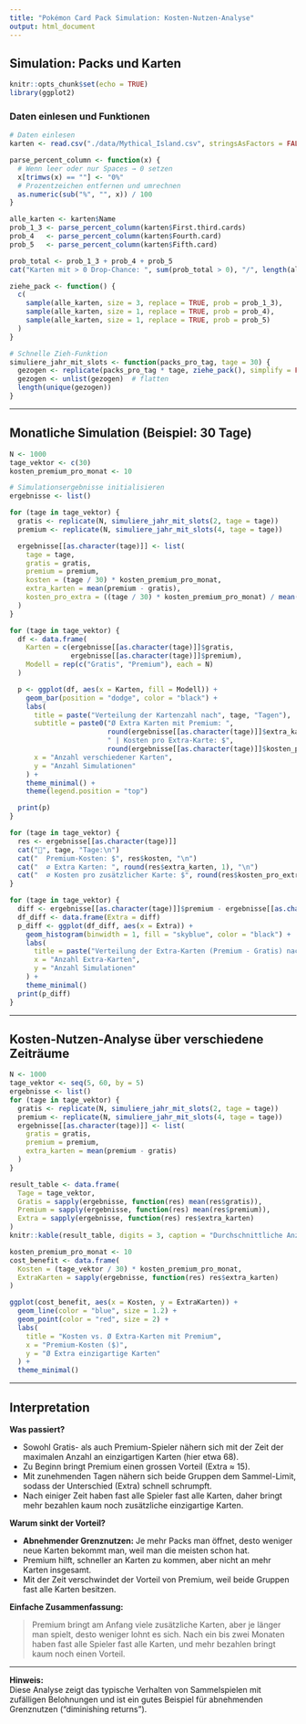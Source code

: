 ```yaml
---
title: "Pokémon Card Pack Simulation: Kosten-Nutzen-Analyse"
output: html_document
---
```


## Simulation: Packs und Karten

```r
knitr::opts_chunk$set(echo = TRUE)
library(ggplot2)
```

### Daten einlesen und Funktionen

```r
# Daten einlesen
karten <- read.csv("./data/Mythical_Island.csv", stringsAsFactors = FALSE)

parse_percent_column <- function(x) {
  # Wenn leer oder nur Spaces → 0 setzen
  x[trimws(x) == ""] <- "0%"
  # Prozentzeichen entfernen und umrechnen
  as.numeric(sub("%", "", x)) / 100
}

alle_karten <- karten$Name
prob_1_3 <- parse_percent_column(karten$First.third.cards)
prob_4   <- parse_percent_column(karten$Fourth.card)
prob_5   <- parse_percent_column(karten$Fifth.card)

prob_total <- prob_1_3 + prob_4 + prob_5
cat("Karten mit > 0 Drop-Chance: ", sum(prob_total > 0), "/", length(alle_karten), "\n")

ziehe_pack <- function() {
  c(
    sample(alle_karten, size = 3, replace = TRUE, prob = prob_1_3),
    sample(alle_karten, size = 1, replace = TRUE, prob = prob_4),
    sample(alle_karten, size = 1, replace = TRUE, prob = prob_5)
  )
}

# Schnelle Zieh-Funktion
simuliere_jahr_mit_slots <- function(packs_pro_tag, tage = 30) {
  gezogen <- replicate(packs_pro_tag * tage, ziehe_pack(), simplify = FALSE)
  gezogen <- unlist(gezogen)  # flatten
  length(unique(gezogen))
}
```

---

## Monatliche Simulation (Beispiel: 30 Tage)

```r
N <- 1000
tage_vektor <- c(30)
kosten_premium_pro_monat <- 10

# Simulationsergebnisse initialisieren
ergebnisse <- list()

for (tage in tage_vektor) {
  gratis <- replicate(N, simuliere_jahr_mit_slots(2, tage = tage))
  premium <- replicate(N, simuliere_jahr_mit_slots(4, tage = tage))

  ergebnisse[[as.character(tage)]] <- list(
    tage = tage,
    gratis = gratis,
    premium = premium,
    kosten = (tage / 30) * kosten_premium_pro_monat,
    extra_karten = mean(premium - gratis),
    kosten_pro_extra = ((tage / 30) * kosten_premium_pro_monat) / mean(premium - gratis)
  )
}

for (tage in tage_vektor) {
  df <- data.frame(
    Karten = c(ergebnisse[[as.character(tage)]]$gratis,
               ergebnisse[[as.character(tage)]]$premium),
    Modell = rep(c("Gratis", "Premium"), each = N)
  )

  p <- ggplot(df, aes(x = Karten, fill = Modell)) +
    geom_bar(position = "dodge", color = "black") +
    labs(
      title = paste("Verteilung der Kartenzahl nach", tage, "Tagen"),
      subtitle = paste0("Ø Extra Karten mit Premium: ",
                        round(ergebnisse[[as.character(tage)]]$extra_karten, 1),
                        " | Kosten pro Extra-Karte: $",
                        round(ergebnisse[[as.character(tage)]]$kosten_pro_extra, 2)),
      x = "Anzahl verschiedener Karten",
      y = "Anzahl Simulationen"
    ) +
    theme_minimal() +
    theme(legend.position = "top")

  print(p)
}

for (tage in tage_vektor) {
  res <- ergebnisse[[as.character(tage)]]
  cat("🔹", tage, "Tage:\n")
  cat("  Premium-Kosten: $", res$kosten, "\n")
  cat("  ∅ Extra Karten: ", round(res$extra_karten, 1), "\n")
  cat("  ∅ Kosten pro zusätzlicher Karte: $", round(res$kosten_pro_extra, 2), "\n\n")
}

for (tage in tage_vektor) {
  diff <- ergebnisse[[as.character(tage)]]$premium - ergebnisse[[as.character(tage)]]$gratis
  df_diff <- data.frame(Extra = diff)
  p_diff <- ggplot(df_diff, aes(x = Extra)) +
    geom_histogram(binwidth = 1, fill = "skyblue", color = "black") +
    labs(
      title = paste("Verteilung der Extra-Karten (Premium - Gratis) nach", tage, "Tagen"),
      x = "Anzahl Extra-Karten",
      y = "Anzahl Simulationen"
    ) +
    theme_minimal()
  print(p_diff)
}
```

---

## Kosten-Nutzen-Analyse über verschiedene Zeiträume

```r
N <- 1000
tage_vektor <- seq(5, 60, by = 5)
ergebnisse <- list()
for (tage in tage_vektor) {
  gratis <- replicate(N, simuliere_jahr_mit_slots(2, tage = tage))
  premium <- replicate(N, simuliere_jahr_mit_slots(4, tage = tage))
  ergebnisse[[as.character(tage)]] <- list(
    gratis = gratis,
    premium = premium,
    extra_karten = mean(premium - gratis)
  )
}

result_table <- data.frame(
  Tage = tage_vektor,
  Gratis = sapply(ergebnisse, function(res) mean(res$gratis)),
  Premium = sapply(ergebnisse, function(res) mean(res$premium)),
  Extra = sapply(ergebnisse, function(res) res$extra_karten)
)
knitr::kable(result_table, digits = 3, caption = "Durchschnittliche Anzahl verschiedener Karten (Gratis, Premium) und Extra-Karten")

kosten_premium_pro_monat <- 10
cost_benefit <- data.frame(
  Kosten = (tage_vektor / 30) * kosten_premium_pro_monat,
  ExtraKarten = sapply(ergebnisse, function(res) res$extra_karten)
)

ggplot(cost_benefit, aes(x = Kosten, y = ExtraKarten)) +
  geom_line(color = "blue", size = 1.2) +
  geom_point(color = "red", size = 2) +
  labs(
    title = "Kosten vs. Ø Extra-Karten mit Premium",
    x = "Premium-Kosten ($)",
    y = "Ø Extra einzigartige Karten"
  ) +
  theme_minimal()
```

---

## Interpretation

**Was passiert?**

- Sowohl Gratis- als auch Premium-Spieler nähern sich mit der Zeit der maximalen Anzahl an einzigartigen Karten (hier etwa 68).
- Zu Beginn bringt Premium einen grossen Vorteil (Extra ≈ 15).
- Mit zunehmenden Tagen nähern sich beide Gruppen dem Sammel-Limit, sodass der Unterschied (Extra) schnell schrumpft.
- Nach einiger Zeit haben fast alle Spieler fast alle Karten, daher bringt mehr bezahlen kaum noch zusätzliche einzigartige Karten.

**Warum sinkt der Vorteil?**

- **Abnehmender Grenznutzen:** Je mehr Packs man öffnet, desto weniger neue Karten bekommt man, weil man die meisten schon hat.
- Premium hilft, schneller an Karten zu kommen, aber nicht an mehr Karten insgesamt.
- Mit der Zeit verschwindet der Vorteil von Premium, weil beide Gruppen fast alle Karten besitzen.

**Einfache Zusammenfassung:**

> Premium bringt am Anfang viele zusätzliche Karten, aber je länger man spielt, desto weniger lohnt es sich. Nach ein bis zwei Monaten haben fast alle Spieler fast alle Karten, und mehr bezahlen bringt kaum noch einen Vorteil.

---

**Hinweis:**  
Diese Analyse zeigt das typische Verhalten von Sammelspielen mit zufälligen Belohnungen und ist ein gutes Beispiel für abnehmenden Grenznutzen ("diminishing returns").